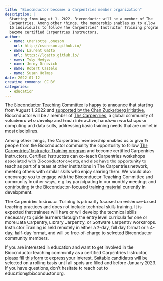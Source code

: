 ```yaml
---
title: "Bioconductor becomes a Carpentries member organization"
description: |
  Starting from August 1, 2022, Bioconductor will be a member of The 
  Carpentries. Among other things, the membership enables us to allow 
  15 individuals to follow the Carpentries' Instructor Training program and 
  become certified Carpentries Instructors.
author:
  - name: Charlotte Soneson
    url: http://csoneson.github.io/
  - name: Laurent Gatto
    url: https://lgatto.github.io/
  - name: Toby Hodges
  - name: Jenny Drnevich
  - name: Robert Castelo
  - name: Susan Holmes
date: 2022-07-12
creative_commons: CC BY
categories:
  - education
---
```


The [Bioconductor Teaching Committee](https://bioconductor.org/help/education-training/) is happy to announce that starting from August 1, 2022 and [supported by the Chan Zuckerberg Initiative](https://chanzuckerberg.com/eoss/proposals/bioconductor-high-quality-training-and-support-for-a-worldwide-community/), Bioconductor will be a member of [The Carpentries](https://carpentries.org/), a global community of volunteers who develop and teach interactive, hands-on workshops on computing and data skills, addressing basic training needs that are unmet in most disciplines.

Among other things, The Carpentries membership enables us to give 15 people from the Bioconductor community the opportunity to follow [The Carpentries' Instructor Training program](https://carpentries.org/become-instructor/) and become certified Carpentries Instructors. Certified Instructors can co-teach Carpentries workshops associated with Bioconductor events, and also have the opportunity to teach as part of a team at other institutions in The Carpentries network, meeting others with similar skills who enjoy sharing them. We would also encourage you to engage with the Bioconductor Teaching Committee and community in other ways, e.g. by participating in our monthly meetings and [contributing](https://carpentries.org/blog/2021/07/incubator-lesson-spotlight-rna-seq-data-analysis/) to the Bioconductor-focused [training material](https://bioconductor.org/help/education-training/) currently in development.

The Carpentries Instructor Training is primarily focused on evidence-based teaching practices and does not include technical skills training. It is expected that trainees will have or will develop the technical skills necessary to guide learners through the entry level curricula for one or more Data Carpentry, Library Carpentry, or Software Carpentry workshops. Instructor Training is held remotely in either a 2-day, full day format or a 4-day, half-day format, and will be free-of-charge to selected Bioconductor community members.

If you are interested in education and want to get involved in the Bioconductor teaching community as a certified Carpentries Instructor, please fill [this form](https://forms.gle/HvnhkZZkhEE54vqL9) to express your interest. Suitable candidates will be selected on a rolling basis until all spots are filled and before January 2023. If you have questions, don't hesitate to reach out to education@bioconductor.org. 
